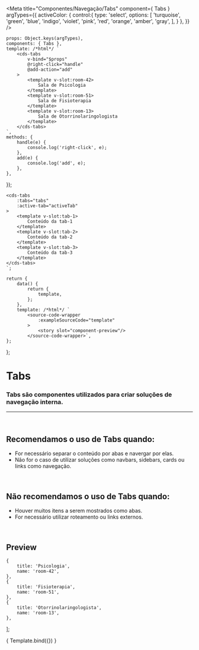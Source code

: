 
<Meta
	title="Componentes/Navegação/Tabs"
	component={ Tabs }
	argTypes={{
		activeColor: {
			control:{
				type: 'select',
				options: [
					'turquoise',
					'green',
					'blue',
					'indigo',
					'violet',
					'pink',
					'red',
					'orange',
					'amber',
					'gray',
				],
			}
		},
	}}
/>

	props: Object.keys(argTypes),
	components: { Tabs },
	template: /*html*/ `
		<cds-tabs
			v-bind="$props"
			@right-click="handle"
			@add-action="add"
		>
			<template v-slot:room-42>
				Sala de Psicologia
			</template>
			<template v-slot:room-51>
				Sala de Fisioterapia
			</template>
			<template v-slot:room-13>
				Sala de Otorrinolaringologista
			</template>
		</cds-tabs>
	`,
	methods: {
		handle(e) {
			console.log('right-click', e);
		},
		add(e) {
			console.log('add', e);
		},
	},
});

	<cds-tabs 
		:tabs="tabs"
		:active-tab="activeTab"
	>
		<template v-slot:tab-1>
			Conteúdo da tab-1
		</template>
		<template v-slot:tab-2>
			Conteúdo da tab-2
		</template>
		<template v-slot:tab-3>
			Conteúdo da tab-3
		</template>
	</cds-tabs>
	`;

	return {
		data() {
			return {
				template,
			};
		},
		template: /*html*/ `
			<source-code-wrapper
				:exampleSourceCode="template"
			>
				<story slot="component-preview"/>
			</source-code-wrapper>`,
	};
};

# Tabs

### Tabs são componentes utilizados para criar soluções de navegação interna.
---
<br />

## Recomendamos o uso de Tabs quando:
- For necessário separar o conteúdo por abas e navergar por elas.
- Não for o caso de utilizar soluções como navbars, sidebars, cards ou links como navegação.

<br />

## Não recomendamos o uso de Tabs quando:
- Houver muitos itens a serem mostrados como abas.
- For necessário utilizar roteamento ou links externos.

<br />

## Preview

	{
		title: 'Psicologia',
		name: 'room-42',
	},
	{
		title: 'Fisioterapia',
		name: 'room-51',
	},
	{
		title: 'Otorrinolaringologista',
		name: 'room-13',
	},
];

<Canvas>
	<Story
		name="Tabs"
		decorators={[docsDecorator]}
		args={{
			tabs: items,
			activeItem: items[1],
		}}
	>
		{ Template.bind({}) }
	</Story>
</Canvas>

<ArgsTable story="Tabs" />